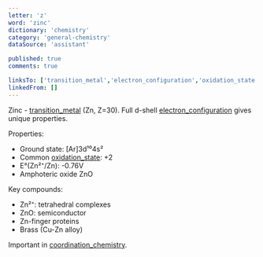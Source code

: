 ```yaml
---
letter: 'z'
word: 'zinc'
dictionary: 'chemistry'
category: 'general-chemistry'
dataSource: 'assistant'

published: true
comments: true

linksTo: ['transition_metal','electron_configuration','oxidation_state','coordination_chemistry']
linkedFrom: []
---
```


<a id="zinc">Zinc</a> - [transition_metal](#transition_metal) (Zn, Z=30). Full d-shell [electron_configuration](#electron_configuration) gives unique properties.

Properties:
- Ground state: [Ar]3d¹⁰4s²
- Common [oxidation_state](#oxidation_state): +2
- E°(Zn²⁺/Zn): -0.76V
- Amphoteric oxide ZnO

Key compounds:
- Zn²⁺: tetrahedral complexes
- ZnO: semiconductor
- Zn-finger proteins
- Brass (Cu-Zn alloy)

Important in [coordination_chemistry](#coordination_chemistry).
